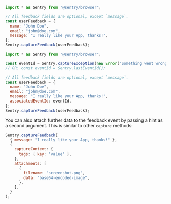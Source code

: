```javascript {tabTitle: JavaScript}
import * as Sentry from "@sentry/browser";

// All feedback fields are optional, except `message`.
const userFeedback = {
  name: "John Doe",
  email: "john@doe.com",
  message: "I really like your App, thanks!",
};
Sentry.captureFeedback(userFeedback);
```

```javascript {tabTitle: JavaScript with eventId}
import * as Sentry from "@sentry/browser";

const eventId = Sentry.captureException(new Error("Something went wrong!"));
// OR: const eventId = Sentry.lastEventId();

// All feedback fields are optional, except `message`.
const userFeedback = {
  name: "John Doe",
  email: "john@doe.com",
  message: "I really like your App, thanks!",
  associatedEventId: eventId,
};
Sentry.captureFeedback(userFeedback);
```

You can also attach further data to the feedback event by passing a hint as a second argument. This is similar to other `capture` methods:

```javascript
Sentry.captureFeedback(
  { message: "I really like your App, thanks!" },
  {
    captureContext: {
      tags: { key: "value" },
    },
    attachments: [
      {
        filename: "screenshot.png",
        data: "base64-encoded-image",
      },
    ],
  }
);
```
